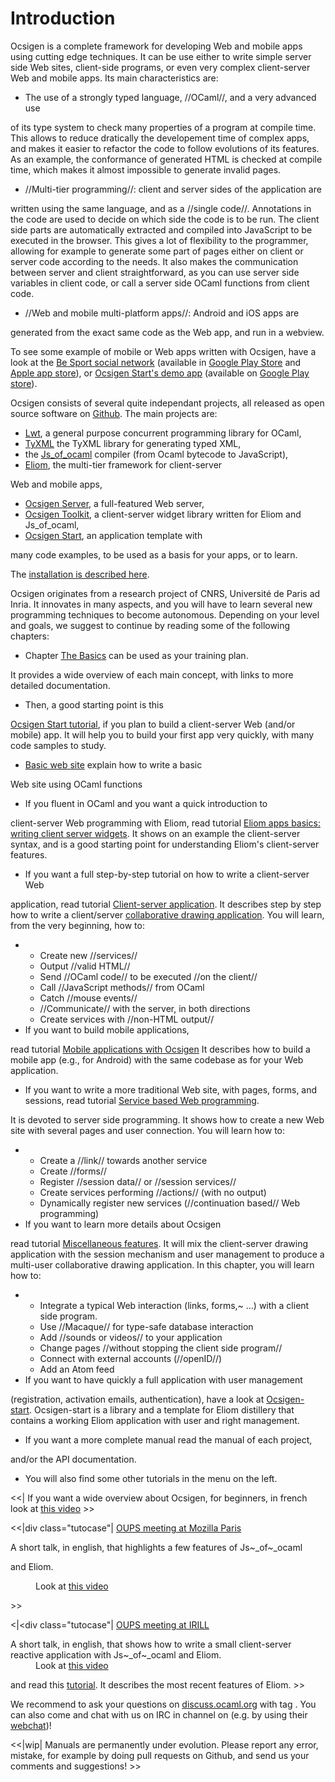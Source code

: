 
=Introduction=

Ocsigen is a complete framework for developing Web and mobile apps
using cutting edge techniques. It can be use either to write simple server side
Web sites, client-side programs, or even very complex client-server Web
and mobile apps.
Its main characteristics are:

* The use of a strongly typed language, //OCaml//, and a very advanced use
of its type system to check many properties of a program at compile time.
This allows to reduce dratically the developement time of complex apps,
and makes it easier to refactor the code to follow evolutions of its features.
As an example, the conformance of generated HTML is checked at compile time,
which makes it almost impossible to generate invalid pages.
* //Multi-tier programming//: client and server sides of the application are
written using the same language, and as a //single code//. Annotations in
the code are used to decide on which side the code is to be run.
The client side parts are automatically extracted and compiled into JavaScript
to be executed in the browser.
This gives a lot of flexibility to the programmer, allowing for example to
generate some part of pages either on client or server code according
to the needs. It also makes the communication between server and client
straightforward, as you can use server side variables in client code,
or call a server side OCaml functions from client code.
* //Web and mobile multi-platform apps//: Android and iOS apps are
generated from the exact same code as the Web app, and run in a webview.

To see some example of mobile or Web apps written with Ocsigen, have a look
at the [[https://www.besport.com|Be Sport social network]] (available in
[[https://play.google.com/store/apps/details?id=com.besport.www.mobile|Google Play Store]] and [[https://apps.apple.com/fr/app/be-sport/id1104216922|Apple app store]]), or
[[http://ocsigen-1.inria.fr/ocsigen-start/demo/|Ocsigen Start's demo app]]
(available on [[https://play.google.com/store/apps/details?id=com.osdemo.mobile|Google Play store]]).

Ocsigen consists of several quite independant projects, all
released as open source software on [[https://github.com/ocsigen|Github]].
The main projects are:
* [[wiki("lwt"):|Lwt]], a general purpose concurrent programming library for OCaml,
* [[wiki("tyxml"):|TyXML]] the TyXML library for generating typed XML,
* the [[wiki("js_of_ocaml"):|Js_of_ocaml]] compiler (from Ocaml bytecode to JavaScript),
* [[wiki("eliom"):|Eliom]], the multi-tier framework for client-server
Web and mobile apps,
* [[wiki("ocsigenserver"):|Ocsigen Server]], a full-featured Web server,
* [[wiki("ocsigen-toolkit"):|Ocsigen Toolkit]], a client-server widget library written for Eliom and Js_of_ocaml,
* [[wiki("ocsigen-start"):|Ocsigen Start]], an application template with
many code examples, to be used as a basis for your apps, or to learn.

The [[site:install|installation is described here]].

Ocsigen originates from a research project of CNRS, Université de Paris
ad Inria. It innovates in many aspects, and you will have to learn several
new programming techniques to become autonomous.
Depending on your level and goals, we suggest to continue by reading
some of the following chapters:

* Chapter [[wiki:manual/basics|The Basics]] can be used as your training plan.
It provides a wide overview of each main concept, with links to more detailed
documentation.
* Then, a good starting point is this
[[wiki:manual/start|Ocsigen Start tutorial]],
if you plan to build a client-server Web (and/or mobile) app.
It will help you to build your first app very quickly,
with many code samples to study.
* [[wiki:manual/basicwebsite|Basic web site]] explain how to write a basic
Web site using OCaml functions
* If you fluent in OCaml and you want a quick introduction to
client-server Web programming with Eliom,
read tutorial
[[wiki:manual/tutowidgets|Eliom apps basics: writing client server widgets]].
It shows on an example the client-server syntax,
and is a good starting point for understanding Eliom's client-server features.
* If you want a full step-by-step tutorial on how to write a client-server Web
application, read tutorial
[[wiki:manual/application|Client-server application]].
It describes step by step how to write a client/server
[[site:graffiti/|collaborative drawing application]]. You will learn,
from the very beginning, how to:
** Create new //services//
** Output //valid HTML//
** Send //OCaml code// to be executed //on the client//
** Call //JavaScript methods// from OCaml
** Catch //mouse events//
** //Communicate// with the server, in both directions
** Create services with //non-HTML output//
* If you want to build mobile applications,
read tutorial [[wiki:manual/mobile|Mobile applications with Ocsigen]]
It describes how to build a mobile app (e.g., for Android)
with the same codebase as for your Web application.
* If you want to write a more traditional Web site, with pages, forms, and sessions, read tutorial [[wiki:manual/interaction|Service based Web programming]].
It is devoted to server side programming.
It shows how to
create a new Web site with several pages and user connection.
You will learn how to:
** Create a //link// towards another service
** Create //forms//
** Register //session data// or //session services//
** Create services performing //actions// (with no output)
** Dynamically register new services (//continuation based// Web programming)
* If you want to learn more details about Ocsigen
read tutorial [[wiki:manual/misc|Miscellaneous features]].
It will mix the client-server drawing application
with the session mechanism and user management
to produce a multi-user collaborative drawing
application.  In this chapter, you will learn how to:
** Integrate a typical Web interaction (links, forms,~ …) with a client side program.
** Use //Macaque// for type-safe database interaction
** Add //sounds or videos// to your application
** Change pages //without stopping the client side program//
** Connect with external accounts (//openID//)
** Add an Atom feed
* If you want to have quickly a full application with user management
(registration, activation emails, authentication),
have a look at [[wiki("ocsigen-start"):|Ocsigen-start]].
Ocsigen-start is a library and a template for Eliom distillery that
contains a working Eliom application with user and right
management.
* If you want a more complete manual read the manual of each project,
and/or the API documentation.
* You will also find some other tutorials in the menu on the left.


<<|[[http://www.dailymotion.com/video/k3m1rZBWQCWBCL693Y5|{{files/2014-epita-video.png|video}}]]
If you want a wide overview about Ocsigen, for beginners, in french
look at  [[href:http://www.dailymotion.com/video/k3m1rZBWQCWBCL693Y5|this video]]
>>

<<|div class="tutocase"|
[[https://www.irill.org/videos/OUPS-2014-07/Meetup_OCaml_Oscigen|OUPS meeting at Mozilla Paris]]
;A short talk, in english, that highlights a few features of Js~_of~_ocaml
and Eliom.
:Look at [[https://www.irill.org/videos/OUPS-2014-07/Meetup_OCaml_Oscigen|this video]]
>>

<|<div class="tutocase"|
[[http://www.irill.org/videos/oups-december-2014/Ocsigen|OUPS meeting at IRILL]]
;A short talk, in english, that shows how to write a small client-server reactive application with Js~_of~_ocaml and Eliom.
:Look at [[http://www.irill.org/videos/oups-december-2014/Ocsigen|this video]]
and read this [[wiki:manual/tutoreact|tutorial]].
It describes the most recent features of Eliom.
>>



We recommend to ask your questions on
[[https://discuss.ocaml.org|discuss.ocaml.org]] with tag {{{ocsigen}}}.
You can also come and chat with us on
IRC in channel {{{#ocsigen}}} on {{{freenode.net}}} (e.g. by using
their [[http://webchat.freenode.net/?channels=ocsigen|webchat]])!


<<|wip|
Manuals are permanently under evolution.
Please report any error, mistake, for example by doing pull requests
on Github, and send us your comments and suggestions!
>>
